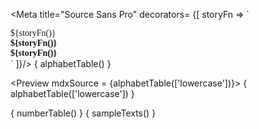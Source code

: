
<Meta title="Source Sans Pro"  decorators= {[
    storyFn => `<style>
  .source-sans-pro {
    font-family: 'Source Sans Pro';
  }
  .semi-bold {
    font-weight: 600;
  }
  .bold {
    font-weight: 700;
  }
</style>
<div class="source-sans-pro has-text-black has-bottom-margin">
  ${storyFn()}
</div>
<div class="source-sans-pro semi-bold has-text-black has-bottom-margin">
  ${storyFn()}
</div>
<div class="source-sans-pro bold has-text-black">
  ${storyFn()}
</div>`
  ]}/>

<Preview mdxSource = {alphabetTable()}>
  <Story name='uppercaseLetters'>{
    alphabetTable()
  }</Story>
</Preview>

<Preview mdxSource = {alphabetTable(['lowercase'])}>
  <Story name='lowercaseLetters'>{
     alphabetTable(['lowercase'])
  }</Story>
</Preview>

<Preview mdxSource = {numberTable()}>
  <Story name='numbers'>{
    numberTable()
  }</Story>
</Preview>

<Preview mdxSource = {sampleTexts()}>
  <Story name='pangrams'>{
    sampleTexts()
  }</Story>
</Preview>
 